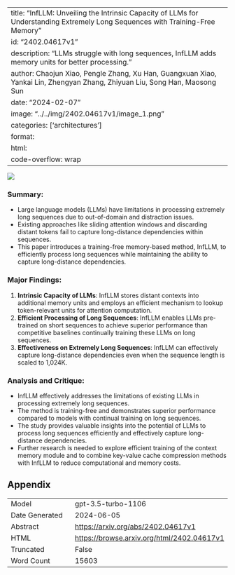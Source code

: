 
---
title: "InfLLM: Unveiling the Intrinsic Capacity of LLMs for Understanding Extremely Long Sequences with Training-Free Memory"
id: "2402.04617v1"
description: "LLMs struggle with long sequences, InfLLM adds memory units for better processing."
author: Chaojun Xiao, Pengle Zhang, Xu Han, Guangxuan Xiao, Yankai Lin, Zhengyan Zhang, Zhiyuan Liu, Song Han, Maosong Sun
date: "2024-02-07"
image: "../../img/2402.04617v1/image_1.png"
categories: ['architectures']
format:
  html:
    code-overflow: wrap
---

![](../../img/2402.04617v1/image_1.png)

### **Summary:**
- Large language models (LLMs) have limitations in processing extremely long sequences due to out-of-domain and distraction issues.
- Existing approaches like sliding attention windows and discarding distant tokens fail to capture long-distance dependencies within sequences.
- This paper introduces a training-free memory-based method, InfLLM, to efficiently process long sequences while maintaining the ability to capture long-distance dependencies.

### Major Findings:
1. **Intrinsic Capacity of LLMs**: InfLLM stores distant contexts into additional memory units and employs an efficient mechanism to lookup token-relevant units for attention computation.
2. **Efficient Processing of Long Sequences**: InfLLM enables LLMs pre-trained on short sequences to achieve superior performance than competitive baselines continually training these LLMs on long sequences.
3. **Effectiveness on Extremely Long Sequences**: InfLLM can effectively capture long-distance dependencies even when the sequence length is scaled to 1,024K.

### Analysis and Critique:
- InfLLM effectively addresses the limitations of existing LLMs in processing extremely long sequences.
- The method is training-free and demonstrates superior performance compared to models with continual training on long sequences.
- The study provides valuable insights into the potential of LLMs to process long sequences efficiently and effectively capture long-distance dependencies.
- Further research is needed to explore efficient training of the context memory module and to combine key-value cache compression methods with InfLLM to reduce computational and memory costs.

## Appendix

|          |          |
|----------|----------|
| Model     | gpt-3.5-turbo-1106       |
| Date Generated     | 2024-06-05       |
| Abstract | [https://arxiv.org/abs/2402.04617v1](https://arxiv.org/abs/2402.04617v1)        |
| HTML     | [https://browse.arxiv.org/html/2402.04617v1](https://browse.arxiv.org/html/2402.04617v1)       |
| Truncated       | False       |
| Word Count       | 15603       |